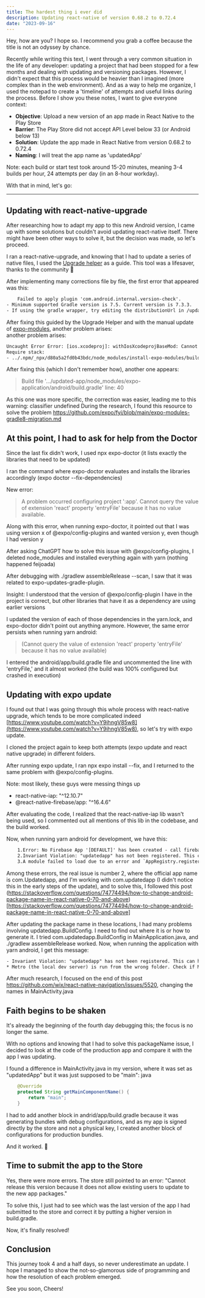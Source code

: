 ```yaml
---
title: The hardest thing i ever did
description: Updating react-native of version 0.68.2 to 0.72.4
date: "2023-09-16"
---
```


Hey, how are you? I hope so. I recommend you grab a coffee because the title is not an odyssey by chance.

Recently while writing this text, I went through a very common situation in the life of any developer: updating a project that had been stopped for a few months and dealing with updating and versioning packages.
However, I didn't expect that this process would be heavier than I imagined (more complex than in the web environment).
And as a way to help me organize, I used the notepad to create a 'timeline' of attempts and useful links during the process.
Before I show you these notes, I want to give everyone context: <br/>

- <strong>Objective</strong>: Upload a new version of an app made in React Native to the Play Store
- <strong>Barrier</strong>: The Play Store did not accept API Level below 33 (or Android below 13)
- <strong>Solution</strong>: Update the app made in React Native from version 0.68.2 to 0.72.4
- <strong>Naming</strong>: I will treat the app name as 'updatedApp'

Note: each build or start test took around 15-20 minutes, meaning 3-4 builds per hour, 24 attempts per day (in an 8-hour workday).

With that in mind, let's go:
<hr/>

## Updating with react-native-upgrade

After researching how to adapt my app to this new Android version, I came up with some solutions but couldn't avoid updating react-native itself. There might have been other ways to solve it, but the decision was made, so let's proceed.

I ran a react-native-upgrade, and knowing that I had to update a series of native files, I used the [Upgrade helper](https://react-native-community.github.io/upgrade-helper/?from=0.68.2&to=0.72.4) as a guide. This tool was a lifesaver, thanks to the community 🙏<br/>

After implementing many corrections file by file, the first error that appeared was this:  <br/>
```html
    Failed to apply plugin 'com.android.internal.version-check'.
- Minimum supported Gradle version is 7.5. Current version is 7.3.3.
- If using the gradle wrapper, try editing the distributionUrl in /updated-app/android/gradle/wrapper/gradle-wrapper.properties to gradle-7.5-all.zip
```

After fixing this guided by the Upgrade Helper and with the manual update of [expo-modules](https://docs.expo.dev/bare/installing-expo-modules/), another problem arises: <br/>
another problem arises: <br/>
```html
Uncaught Error Error: [ios.xcodeproj]: withIosXcodeprojBaseMod: Cannot find module './parse'
Require stack:
- ../.npm/_npx/d80a5a2fd0b43bdc/node_modules/install-expo-modules/build/index.js
```

After fixing this (which I don't remember how), another one appears:
>Build file '.../updated-app/node_modules/expo-application/android/build.gradle' line: 40

As this one was more specific, the correction was easier, leading me to this warning: classifier undefined
During the research, I found this resource to solve the problem https://github.com/expo/fyi/blob/main/expo-modules-gradle8-migration.md<br/>

## At this point, I had to ask for help from the Doctor
Since the last fix didn't work, I used npx expo-doctor (it lists exactly the libraries that need to be updated)<br/>

I ran the command where expo-doctor evaluates and installs the libraries accordingly (expo doctor --fix-dependencies)<br/>

New error:
> A problem occurred configuring project ':app'. Cannot query the value of extension 'react' property 'entryFile' because it has no value available.<br/>

Along with this error, when running expo-doctor, it pointed out that I was using version x of @expo/config-plugins and wanted version y, even though I had version y<br/>

After asking ChatGPT how to solve this issue with @expo/config-plugins, I deleted node_modules and installed everything again with yarn (nothing happened feijoada)<br/>

After debugging with ./gradlew assembleRelease --scan, I saw that it was related to expo-updates-gradle-plugin.<br/>

Insight: I understood that the version of @expo/config-plugin I have in the project is correct, but other libraries that have it as a dependency are using earlier versions<br/>

I updated the version of each of those dependencies in the yarn.lock, and expo-doctor didn't point out anything anymore. However, the same error persists when running yarn android:
> (Cannot query the value of extension 'react' property 'entryFile' because it has no value available)

I entered the android/app/build.gradle file and uncommented the line with 'entryFile,' and it almost worked (the build was 100% configured but crashed in execution)

## Updating with expo update
I found out that I was going through this whole process with react-native upgrade, which tends to be more complicated indeed [https://www.youtube.com/watch?v=Y9ihngV85w8](https://www.youtube.com/watch?v=Y9ihngV85w8), so let's try with expo update.<br/>

I cloned the project again to keep both attempts (expo update and react native upgrade) in different folders.<br/>

After running expo update, I ran npx expo install --fix, and I returned to the same problem with @expo/config-plugins.<br/>

Note: most likely, these guys were messing things up<br/>
- react-native-iap: "^12.10.7"
- @react-native-firebase/app: "^16.4.6"

After evaluating the code, I realized that the react-native-iap lib wasn't being used, so I commented out all mentions of this lib in the codebase, and the build worked.<br/>

Now, when running yarn android for development, we have this:
```html
    1.Error: No Firebase App '[DEFAULT]' has been created - call firebase.initializeApp(), js engine: hermes
    2.Invariant Violation: "updatedapp" has not been registered. This can happen if: Metro (the local dev server) is run from the wrong folder. Check if Metro is running, stop it and restart it in the current project.
    3.A module failed to load due to an error and `AppRegistry.registerComponent` wasn't called., js engine: hermes
```

Among these errors, the real issue is number 2, where the official app name is com.Updatedapp, and I'm working with com.updatedapp (I didn't notice this in the early steps of the update), and to solve this, I followed this post (https://stackoverflow.com/questions/74774494/how-to-change-android-package-name-in-react-native-0-70-and-above)[https://stackoverflow.com/questions/74774494/how-to-change-android-package-name-in-react-native-0-70-and-above]<br/>

After updating the package name in these locations, I had many problems involving updatedapp.BuildConfig. I need to find out where it is or how to generate it. I tried com.updatedapp.BuildConfig in MainApplication.java, and ./gradlew assembleRelease worked. Now, when running the application with yarn android, I get this message:<br/>

```html
- Invariant Violation: "updatedapp" has not been registered. This can happen if:
* Metro (the local dev server) is run from the wrong folder. Check if Metro is running, stop it and restart it in the current project.
```

After much research, I focused on the end of this post <a href="https://github.com/wix/react-native-navigation/issues/5520">https://github.com/wix/react-native-navigation/issues/5520</a>, changing the names in MainActivity.java

## Faith begins to be shaken
It's already the beginning of the fourth day debugging this; the focus is no longer the same.<br/>

With no options and knowing that I had to solve this packageName issue, I decided to look at the code of the production app and compare it with the app I was updating.<br/>

I found a difference in MainActivity.java in my version, where it was set as "updatedApp" but it was just supposed to be "main":
java

```java
    @Override
    protected String getMainComponentName() {
        return "main";
    }
```

I had to add another block in andrid/app/build.gradle because it was generating bundles with debug configurations, and as my app is signed directly by the store and not a physical key, I created another block of configurations for production bundles.

And it worked. 🙌

## Time to submit the app to the Store

Yes, there were more errors. The store still pointed to an error: "Cannot release this version because it does not allow existing users to update to the new app packages."

To solve this, I just had to see which was the last version of the app I had submitted to the store and correct it by putting a higher version in build.gradle.

Now, it's finally resolved!

## Conclusion

This journey took 4 and a half days, so never underestimate an update. I hope I managed to show the not-so-glamorous side of programming and how the resolution of each problem emerged.

See you soon,
Cheers!